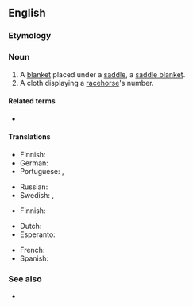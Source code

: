 {{also|saddle-cloth}}

==English==
{{wikipedia|saddle cloth}}

===Etymology===
{{compound|en|saddle|cloth}}

===Noun===
{{en-noun}}

# A [[blanket]] placed under a [[saddle]], a [[saddle blanket]].
# A cloth displaying a [[racehorse]]'s number.

====Related terms====
* {{l|en|saddle pad}}

====Translations====
{{trans-top-also|blanket placed under a saddle|saddle blanket}}
* Finnish: {{t+|fi|satulahuopa}}
* German: {{t|de|Satteldecke|f}}
* Portuguese: {{t+|pt|xairel|m}}, {{t|pt|sobreanca|f}}
{{trans-mid}}
* Russian: {{t+|ru|чепра́к|m}}
* Swedish: {{t|sv|sadeltäcke|n}}, {{t+|sv|vojlock|c}}
{{trans-bottom}}

{{trans-top|cloth displaying a racehorse's number}}
* Finnish: {{t+|fi|voilokki}}
{{trans-mid}}
{{trans-bottom}}

{{checktrans-top}}
* Dutch: {{t+check|nl|sjabrak}}
* Esperanto: {{t-check|eo|ĉabrako}}
{{trans-mid}}
* French: {{t+check|fr|chabraque|f}}
* Spanish: {{t+check|es|caparazón|m}}
{{trans-bottom}}

===See also===
* {{l|en|shabrack}}